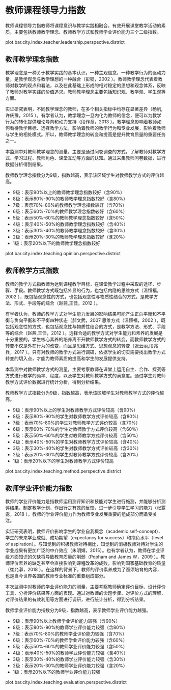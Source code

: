 <!-- chapter teacher  -->

# 教师课程领导力指数

教师课程领导力指教师将课程意识与教学实践相融合，有效开展课堂教学活动的素质，主要包括教师教学理念、教师教学方式和教师学业评价能力三个二级指数。

plot.bar.city.index.teacher.leadership.perspective.district

## 教师教学理念指数

教学理念是一种关于教学实践的基本认识，一种主观信念，一种教学行为的驱动力量，是教学观念与教学理想的一种融合（彭钢，2002 \cite{cite_011}）。教师教学理念代表着教师对教学的观点和看法，以及在此基础上形成的相对稳定的思想和观念体系，反映了教师对教学实践的价值追求。教师教学理念主要包括知识观、教学观、学生观等方面。

实证研究表明，不同教学理念的教师，在多个相关指标中均存在显著差异（杨帆,许庆豫，2015 \cite{cite_016}）。有学者认为，教学理念一旦内化为教师的信念，便可以为教学行为的转化提供理论导向和动力支持（段作章，2013 \cite{cite_003} ）。教学理念影响着教师如何看待教学目标、选择教学方法，影响着教师的教学行为和专业发展，影响着教师与学生的相处模式。所以，教师教学理念的转变和提高是提升教育质量的重要任务之一。

本监测中对教师教学理念的测量，主要是通过问卷调查的方式，了解教师对教学方式、学习过程、教师角色、课堂互动等方面的认知。通过采集教师问卷数据，进行数据分析得到结果。



教师教学理念指数分为9级，指数越高，表示该区域学生对教师教学方式的评价越高。

\mylist

- 9级：表示90%以上的教师教学理念指数较好\footnote{我们将得分超过本维度总分60\%界定为学生对教师教学方式评价较高。}（含90%）
- 8级：表示80%-90%的教师教学理念指数较好（含80%）
- 7级：表示70%-80%的教师教学理念指数较好（含70%）
- 6级：表示60%-70%的教师教学理念指数较好（含60%）
- 5级：表示50%-60%的教师教学理念指数较好（含50%）
- 4级：表示40%-50%的教师教学理念指数较好（含40%）
- 3级：表示30%-40%的教师教学理念指数较好（含30%）
- 2级：表示20%-30%的教师教学理念指数较好（含20%）
- 1级：表示20%以下的教师教学理念指数较好

\mytext


plot.bar.city.index.teaching.opinion.perspective.district



## 教师教学方式指数


教师的教学方式指教师为达到课程教学目标，在课堂教学过程中采取的途径、步骤、手段。教师教学方式既包括外显的行为，也包括内隐的思维方式（温恒福，2002 \cite{cite_013}），既包括观念性的方式，也包括观念性与物质性结合的方式，是教学方法、形式、手段等的综合（赵茜,王佳，2012 \cite{cite_020}）。

有学者认为，教师的教学方式对学生能力发展的影响结果可能产生正向平衡和不平衡与负向平衡和不平衡四种状态（郝文武，2007 思维方式（温恒福，2002 \cite{cite_013}），既包括观念性的方式，也包括观念性与物质性结合的方式，是教学方法、形式、手段等的综合（赵茜,王佳，2012 \cite{cite_004}）。选择合适的教学方式对学生能力和素养的发展是十分重要的。学生核心素养的培养离不开教师教学方式的转变，而教师教学方式的转变不仅是外在行为的改变，而且是思维方式、思想观念的转变（张云丽,段兆兵，2017 \cite{cite_019}）。只有对教师的教学方式进行调研，依据学生的切实需要找出教学方式转变的切入点，才能为教师素质的提高和学生的发展提供支持。

本监测中对教师教学方式的测量，主要考察教师在课堂上运用自主、合作、探究等方式进行教学的频率、程度，以及学生对教师教学方式的满意度。通过学生对教师教学方式评价数据进行统计分析，得到分析结果。


教师教学方式指数分为9级，指数越高，表示该区域学生对教师教学方式的评价越高。

\mylist

- 9级：表示90%以上的学生对教师教学方式评价较高\footnote{我们将得分超过本维度总分60\%界定为学生对教师教学方式评价较高。}（含90%）
- 8级：表示80%-90%的学生对教师教学方式评价较高（含80%）
- 7级：表示70%-80%的学生对教师教学方式评价较高（含70%）
- 6级：表示60%-70%的学生对教师教学方式评价较高（含60%）
- 5级：表示50%-60%的学生对教师教学方式评价较高（含50%）
- 4级：表示40%-50%的学生对教师教学方式评价较高（含40%）
- 3级：表示30%-40%的学生对教师教学方式评价较高（含30%）
- 2级：表示20%-30%的学生对教师教学方式评价较高（含20%）
- 1级：表示20%以下的学生对教师教学方式评价较高

\mytext

plot.bar.city.index.teaching.method.perspective.district

## 教师学业评价能力指数

教师的学业评价能力是指教师运用测评知识和技能对学生进行施测，并能够分析测评结果，制定教学计划，作出行之有效的反馈，进一步引导学生学习的能力（张露露，2018 \cite{cite_018}）。教师的学业评价能力作为教师专业发展重要的组成部分而备受关注。

实证研究表明，教师评价影响学生的学业自我概念（academic self-concept）、学生的未来学业成就、成功期望（expectancy for success）和抱负水平（level of aspiration）。与知觉到的积极教师对待相比，知觉到的消极教师对待对学生的学业成果有更加广泛的中介效应（朱明婧，2015）。也有学者认为，教师在学业评级方面知识的欠缺将导致教育质量的削弱（Popham and James W，2009 \cite{cite_025}）。教师评价素养的缺乏甚至会直接影响到课程改革的成败，影响到国家基础教育的质量（崔允漷，2018 \cite{cite_001}）。在这样的背景下，教师的评价素养成为了亟须培育的内容，也是当今世界各国的教师专业标准的重要组成部分。

本次监测中对教师的学业评价能力的测量，主要考察教师确定评价目标、设计评价工具、分析评价结果等方面的表现。通过对教师的命题步骤、对评价方式的理解、对评价结果的有效利用等方面进行调研，进行统计分析，得到分析结果。



教师学业评价能力指数分为9级，指数越高，表示教师学业评价能力越强。

\mylist

- 9级：表示90%以上教师学业评价能力较强\footnote{我们将得分超过本维度总分60\%界定为学生对教师教学方式评价较高。}（含90%）
- 8级：表示80%-90%的教师学业评价能力较强（含80%）
- 7级：表示70%-80%的教师学业评价能力较强（含70%）
- 6级：表示60%-70%的教师学业评价能力较强（含60%）
- 5级：表示50%-60%的教师学业评价能力较强（含50%）
- 4级：表示40%-50%的教师学业评价能力较强（含40%）
- 3级：表示30%-40%的教师学业评价能力较强（含30%）
- 2级：表示20%-30%的教师学业评价能力较强（含20%）
- 1级：表示20%以下的教师学业评价能力较强

\mytext

plot.bar.city.index.teaching.evaluation.perspective.district


<!-- end of chapter teacher  -->
